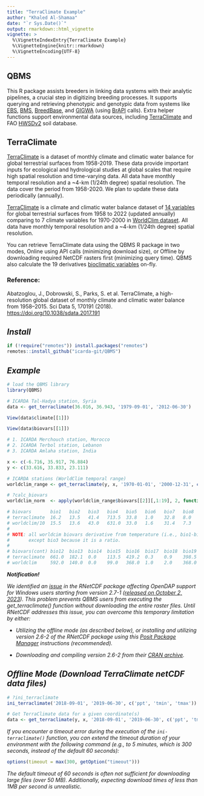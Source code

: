 ```yaml
---
title: "TerraClimate Example"
author: "Khaled Al-Shamaa"
date: "`r Sys.Date()`"
output: rmarkdown::html_vignette
vignette: >
  %\VignetteIndexEntry{TerraClimate Example}
  %\VignetteEngine{knitr::rmarkdown}
  %\VignetteEncoding{UTF-8}
---
```


## QBMS
This R package assists breeders in linking data systems with their analytic pipelines, a crucial step in digitizing breeding processes. It supports querying and retrieving phenotypic and genotypic data from systems like [EBS](https://ebs.excellenceinbreeding.org/), [BMS](https://bmspro.io/), [BreedBase](https://breedbase.org), and [GIGWA](https://southgreen.fr/content/gigwa) (using [BrAPI](https://brapi.org/) calls). Extra helper functions support environmental data sources, including [TerraClimate](https://www.climatologylab.org/terraclimate.html) and FAO [HWSDv2](https://gaez.fao.org/pages/hwsd) soil database.

## TerraClimate
[TerraClimate](https://www.climatologylab.org/terraclimate.html) is a dataset of monthly climate and climatic water balance for global terrestrial surfaces from 1958-2019. These data provide important inputs for ecological and hydrological studies at global scales that require high spatial resolution and time-varying data. All data have monthly temporal resolution and a ~4-km (1/24th degree) spatial resolution. The data cover the period from 1958-2020. We plan to update these data periodically (annually).

[TerraClimate](https://www.climatologylab.org/terraclimate.html) is a climate and climatic water balance dataset of [14 variables](https://www.climatologylab.org/terraclimate-variables.html) for global terrestrial surfaces from 1958 to 2022 (updated annually) comparing to 7 climate variables for 1970-2000 in [WorldClim dataset](https://www.worldclim.org/data/worldclim21.html). All data have monthly temporal resolution and a ~4-km (1/24th degree) spatial resolution.

You can retrieve TerraClimate data using the QBMS R package in two modes, Online using API calls (minimizing download size), or Offline by downloading required NetCDF rasters first (minimizing query time). QBMS also calculate the 19 derivatives [bioclimatic variables](https://www.worldclim.org/data/bioclim.html) on-fly.

### Reference:
Abatzoglou, J., Dobrowski, S., Parks, S. et al. TerraClimate, a high-resolution global dataset of monthly climate and climatic water balance from 1958–2015. Sci Data 5, 170191 (2018). [https://doi.org/10.1038/sdata.2017.191](https://doi.org/10.1038/sdata.2017.191)

## _Install_
```r
if (!require("remotes")) install.packages("remotes")
remotes::install_github("icarda-git/QBMS")
```

## _Example_
```r
# load the QBMS library
library(QBMS)

# ICARDA Tal-Hadya station, Syria
data <- get_terraclimate(36.016, 36.943, '1979-09-01', '2012-06-30')

View(data$climate[[1]])

View(data$biovars[[1]])

# 1. ICARDA Merchouch station, Morocco
# 2. ICARDA Terbol station, Lebanon
# 3. ICARDA Amlaha station, India

x <- c(-6.716, 35.917, 76.884)
y <- c(33.616, 33.833, 23.111)

# ICARDA stations (WorldClim temporal range)
worldclim_range <- get_terraclimate(y, x, '1970-01-01', '2000-12-31', c('ppt', 'tmin', 'tmax'))

# ?calc_biovars
worldclim_norm  <- apply(worldclim_range$biovars[[2]][,1:19], 2, function(x) round(mean(x), 1))

# biovars       bio1   bio2   bio3   bio4   bio5   bio6   bio7   bio8   bio9  bio10  bio11
# terraclimate  16.2   13.5   41.4   713.5  33.8   1.0    32.8   8.0    24.3  24.5   7.4
# worldclim/10  15.5   13.6   43.0   631.0  33.0   1.6    31.4   7.3    23.2  23.2   7.3
#
# NOTE: all worldcim biovars derivative from temperature (i.e., bio1-bio11) have a scale factor of 10 
#       except bio3 because it is a ratio.
#
# biovars(cont) bio12  bio13  bio14  bio15  bio16  bio17  bio18  bio19
# terraclimate  661.0  182.1  0.0    113.5  419.2  0.3    0.9    398.5
# worldclim     592.0  140.0  0.0    99.0   368.0  1.0    2.0    368.0

```

___Notification!___

_We identified an [issue](https://github.com/mjwoods/RNetCDF/issues/140) in the RNetCDF package affecting OpenDAP support for Windows users starting from version 2.7-1 ([released on October 2, 2023](https://cran.r-project.org/web/packages/RNetCDF/NEWS)). This problem prevents QBMS users from executing the get_terraclimate() function without downloading the entire raster files. Until RNetCDF addresses this issue, you can overcome this temporary limitation by either:_

* _Utilizing the offline mode (as described below), or installing and utilizing version 2.6-2 of the RNetCDF package using this [Posit Package Manager](https://packagemanager.posit.co/client/#/repos/cran/setup?distribution=windows&snapshot=2023-09-01) instructions (recommended)._

* _Downloading and compiling version 2.6-2 from their [CRAN archive](https://cran.r-project.org/src/contrib/Archive/RNetCDF/)._


## _Offline Mode (Download TerraClimate netCDF data files)_
```r
# ?ini_terraclimate
ini_terraclimate('2018-09-01', '2019-06-30', c('ppt', 'tmin', 'tmax'))

# Get TerraClimate data for a given coordinate(s)
data <- get_terraclimate(y, x, '2018-09-01', '2019-06-30', c('ppt', 'tmin', 'tmax'), offline = TRUE)

```

_If you encounter a timeout error during the execution of the `ini-terraclimate()` function, you can extend the timeout duration of your environment with the following command (e.g., to 5 minutes, which is 300 seconds, instead of the default 60 seconds):_

```r
options(timeout = max(300, getOption("timeout")))
```

_The default timeout of 60 seconds is often not sufficient for downloading large files (over 50 MB). Additionally, expecting download times of less than 1MB per second is unrealistic._
